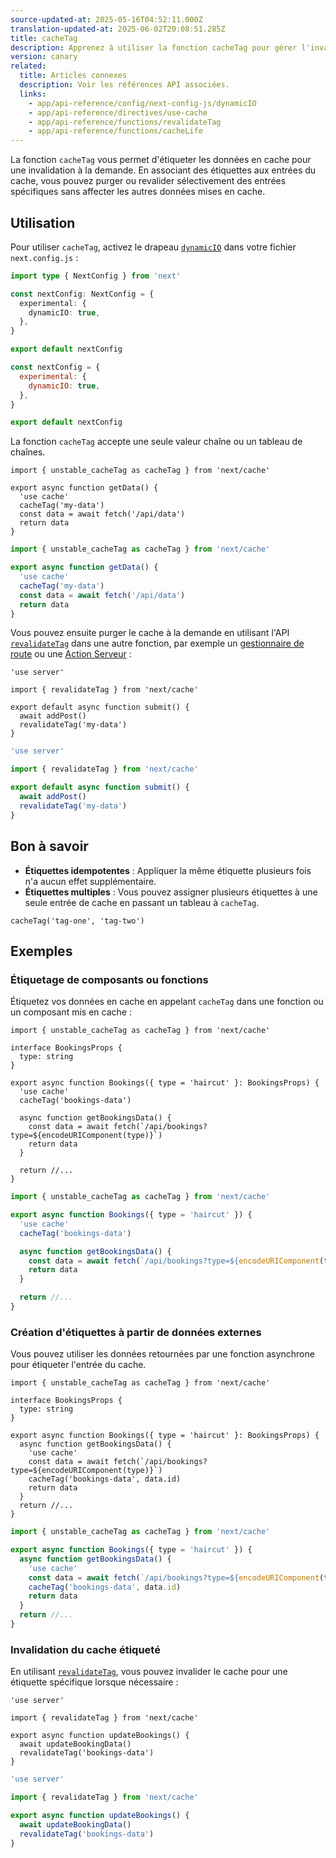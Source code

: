 ```yaml
---
source-updated-at: 2025-05-16T04:52:11.000Z
translation-updated-at: 2025-06-02T20:08:51.285Z
title: cacheTag
description: Apprenez à utiliser la fonction cacheTag pour gérer l'invalidation du cache dans votre application Next.js.
version: canary
related:
  title: Articles connexes
  description: Voir les références API associées.
  links:
    - app/api-reference/config/next-config-js/dynamicIO
    - app/api-reference/directives/use-cache
    - app/api-reference/functions/revalidateTag
    - app/api-reference/functions/cacheLife
---
```


La fonction `cacheTag` vous permet d'étiqueter les données en cache pour une invalidation à la demande. En associant des étiquettes aux entrées du cache, vous pouvez purger ou revalider sélectivement des entrées spécifiques sans affecter les autres données mises en cache.

## Utilisation

Pour utiliser `cacheTag`, activez le drapeau [`dynamicIO`](/docs/app/api-reference/config/next-config-js/dynamicIO) dans votre fichier `next.config.js` :

```ts filename="next.config.ts" switcher
import type { NextConfig } from 'next'

const nextConfig: NextConfig = {
  experimental: {
    dynamicIO: true,
  },
}

export default nextConfig
```

```js filename="next.config.js" switcher
const nextConfig = {
  experimental: {
    dynamicIO: true,
  },
}

export default nextConfig
```

La fonction `cacheTag` accepte une seule valeur chaîne ou un tableau de chaînes.

```tsx filename="app/data.ts" switcher
import { unstable_cacheTag as cacheTag } from 'next/cache'

export async function getData() {
  'use cache'
  cacheTag('my-data')
  const data = await fetch('/api/data')
  return data
}
```

```jsx filename="app/data.js" switcher
import { unstable_cacheTag as cacheTag } from 'next/cache'

export async function getData() {
  'use cache'
  cacheTag('my-data')
  const data = await fetch('/api/data')
  return data
}
```

Vous pouvez ensuite purger le cache à la demande en utilisant l'API [`revalidateTag`](/docs/app/api-reference/functions/revalidateTag) dans une autre fonction, par exemple un [gestionnaire de route](/docs/app/building-your-application/routing/route-handlers) ou une [Action Serveur](/docs/app/building-your-application/data-fetching/server-actions-and-mutations) :

```tsx filename="app/action.ts" switcher
'use server'

import { revalidateTag } from 'next/cache'

export default async function submit() {
  await addPost()
  revalidateTag('my-data')
}
```

```jsx filename="app/action.js" switcher
'use server'

import { revalidateTag } from 'next/cache'

export default async function submit() {
  await addPost()
  revalidateTag('my-data')
}
```

## Bon à savoir

- **Étiquettes idempotentes** : Appliquer la même étiquette plusieurs fois n'a aucun effet supplémentaire.
- **Étiquettes multiples** : Vous pouvez assigner plusieurs étiquettes à une seule entrée de cache en passant un tableau à `cacheTag`.

```tsx
cacheTag('tag-one', 'tag-two')
```

## Exemples

### Étiquetage de composants ou fonctions

Étiquetez vos données en cache en appelant `cacheTag` dans une fonction ou un composant mis en cache :

```tsx filename="app/components/bookings.tsx" switcher
import { unstable_cacheTag as cacheTag } from 'next/cache'

interface BookingsProps {
  type: string
}

export async function Bookings({ type = 'haircut' }: BookingsProps) {
  'use cache'
  cacheTag('bookings-data')

  async function getBookingsData() {
    const data = await fetch(`/api/bookings?type=${encodeURIComponent(type)}`)
    return data
  }

  return //...
}
```

```jsx filename="app/components/bookings.js" switcher
import { unstable_cacheTag as cacheTag } from 'next/cache'

export async function Bookings({ type = 'haircut' }) {
  'use cache'
  cacheTag('bookings-data')

  async function getBookingsData() {
    const data = await fetch(`/api/bookings?type=${encodeURIComponent(type)}`)
    return data
  }

  return //...
}
```

### Création d'étiquettes à partir de données externes

Vous pouvez utiliser les données retournées par une fonction asynchrone pour étiqueter l'entrée du cache.

```tsx filename="app/components/bookings.tsx" switcher
import { unstable_cacheTag as cacheTag } from 'next/cache'

interface BookingsProps {
  type: string
}

export async function Bookings({ type = 'haircut' }: BookingsProps) {
  async function getBookingsData() {
    'use cache'
    const data = await fetch(`/api/bookings?type=${encodeURIComponent(type)}`)
    cacheTag('bookings-data', data.id)
    return data
  }
  return //...
}
```

```jsx filename="app/components/bookings.js" switcher
import { unstable_cacheTag as cacheTag } from 'next/cache'

export async function Bookings({ type = 'haircut' }) {
  async function getBookingsData() {
    'use cache'
    const data = await fetch(`/api/bookings?type=${encodeURIComponent(type)}`)
    cacheTag('bookings-data', data.id)
    return data
  }
  return //...
}
```

### Invalidation du cache étiqueté

En utilisant [`revalidateTag`](/docs/app/api-reference/functions/revalidateTag), vous pouvez invalider le cache pour une étiquette spécifique lorsque nécessaire :

```tsx filename="app/actions.ts" switcher
'use server'

import { revalidateTag } from 'next/cache'

export async function updateBookings() {
  await updateBookingData()
  revalidateTag('bookings-data')
}
```

```jsx filename="app/actions.js" switcher
'use server'

import { revalidateTag } from 'next/cache'

export async function updateBookings() {
  await updateBookingData()
  revalidateTag('bookings-data')
}
```
